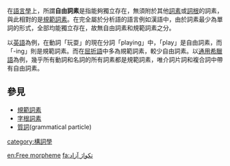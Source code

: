 {{NoteTA|G1=Linguistics}}

在[[語言學|語言學]]上，所謂'''自由詞素'''是指能夠獨立存在，無須附於其他[[詞素|詞素]]或[[詞根|詞根]]的詞素，與此相對的是[[規範詞素|規範詞素]]。在完全屬於分析語的語言例如漢語中，由於詞素最少為單詞的形式，全部均能獨立存在，故無自由詞素和規範詞素之分。

以[[英語|英語]]為例，在動詞「玩耍」的現在分詞「playing」中，「play」是自由詞素，而「-ing」則是規範詞素。而在[[屈折語|屈折語]]中多為規範詞素，較少自由詞素。以[[通用希臘語|通用希臘語]]為例，幾乎所有動詞和名詞的所有詞素都是規範詞素，唯介詞片詞和複合詞中帶有自由詞素。

==參見==
* [[規範詞素|規範詞素]]
* [[词根|字根詞素]]
* [[質詞|質詞]](grammatical particle)

{{Language-stub}}

{{漢語語法概念}}
[[category:構詞學|category:構詞學]]

[[en:Free_morpheme|en:Free morpheme]]
[[fa:تکواژ_آزاد|fa:تکواژ آزاد]]